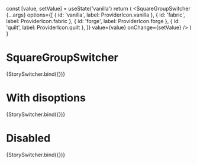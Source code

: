 
<Meta title="Molecules/SquareGroupSwitcher" component={SquareGroupSwitcher} />

  const [value, setValue] = useState('vanilla')
  return (
    <SquareGroupSwitcher
      {...args}
      options={[
        { id: 'vanilla', label: ProviderIcon.vanilla },
        { id: 'fabric', label: ProviderIcon.fabric },
        { id: 'forge', label: ProviderIcon.forge },
        { id: 'quilt', label: ProviderIcon.quilt },
      ]}
      value={value}
      onChange={setValue}
    />
  )
}

# SquareGroupSwitcher
<Canvas>
  <Story name="default">
    {StorySwitcher.bind({})}
  </Story>
</Canvas>

# With disoptions
<Canvas>
  <Story name="disoptions" args={{ disoptions: ['fabric', 'forge'] }}>
    {StorySwitcher.bind({})}
  </Story>
</Canvas>

# Disabled
<Canvas>
  <Story name="disabled" args={{ disabled: true }}>
    {StorySwitcher.bind({})}
  </Story>
</Canvas>
